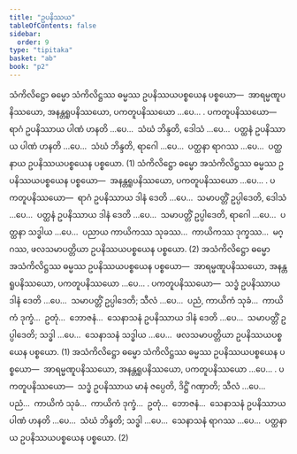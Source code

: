```yaml
---
title: "ဥပနိဿယ"
tableOfContents: false
sidebar:
  order: 9
type: "tipitaka"
basket: "ab"
book: "p2"
---
```



<DynamicBreadcrumb />

<Division number="58" book="p2" e="ch" v="38" p="389">

<Paragraph number="3969" book="p2">
သံကိလိဋ္ဌော ဓမ္မော သံကိလိဋ္ဌဿ ဓမ္မဿ ဥပနိဿယပစ္စယေန ပစ္စယော—  အာရမ္မဏူပနိဿယော, အနန္တရူပနိဿယော, ပကတူပနိဿယော …ပေ… . <Emphasis>ပကတူပနိဿယော</Emphasis>—  ရာဂံ ဥပနိဿာယ ပါဏံ ဟနတိ …ပေ…  သံဃံ ဘိန္ဒတိ, ဒေါသံ …ပေ…  ပတ္ထနံ ဥပနိဿာယ ပါဏံ ဟနတိ …ပေ…  သံဃံ ဘိန္ဒတိ, ရာဂေါ …ပေ…  ပတ္ထနာ ရာဂဿ …ပေ…  ပတ္ထနာယ ဥပနိဿယပစ္စယေန ပစ္စယော. (1)
</Paragraph>

<Paragraph number="3970" book="p2">
သံကိလိဋ္ဌော ဓမ္မော အသံကိလိဋ္ဌဿ ဓမ္မဿ ဥပနိဿယပစ္စယေန ပစ္စယော—  အနန္တရူပနိဿယော, ပကတူပနိဿယော …ပေ… . <Emphasis>ပကတူပနိဿယော</Emphasis>—  ရာဂံ ဥပနိဿာယ ဒါနံ ဒေတိ …ပေ…  သမာပတ္တိံ ဥပ္ပါဒေတိ, ဒေါသံ …ပေ…  ပတ္ထနံ ဥပနိဿာယ ဒါနံ ဒေတိ …ပေ…  သမာပတ္တိံ ဥပ္ပါဒေတိ, ရာဂေါ …ပေ…  ပတ္ထနာ သဒ္ဓါယ …ပေ…  ပညာယ ကာယိကဿ သုခဿ…  ကာယိကဿ ဒုက္ခဿ…  မဂ္ဂဿ, ဖလသမာပတ္တိယာ ဥပနိဿယပစ္စယေန ပစ္စယော. (2)
</Paragraph>

</Division>
<Division number="59" book="p2" e="ch" v="38" p="389">

<Paragraph number="3971" book="p2">
အသံကိလိဋ္ဌော ဓမ္မော အသံကိလိဋ္ဌဿ ဓမ္မဿ ဥပနိဿယပစ္စယေန ပစ္စယော—  အာရမ္မဏူပနိဿယော, အနန္တရူပနိဿယော, ပကတူပနိဿယော …ပေ… . <Emphasis>ပကတူပနိဿယော</Emphasis>—  သဒ္ဓံ ဥပနိဿာယ ဒါနံ ဒေတိ …ပေ…  သမာပတ္တိံ ဥပ္ပါဒေတိ; သီလံ …ပေ…  ပညံ, ကာယိကံ သုခံ…  ကာယိကံ ဒုက္ခံ…  ဥတုံ…  ဘောဇနံ…  သေနာသနံ ဥပနိဿာယ ဒါနံ ဒေတိ …ပေ…  သမာပတ္တိံ ဥပ္ပါဒေတိ; သဒ္ဓါ …ပေ…  သေနာသနံ သဒ္ဓါယ …ပေ…  ဖလသမာပတ္တိယာ ဥပနိဿယပစ္စယေန ပစ္စယော. (1)
</Paragraph>

<Paragraph number="3972" book="p2">
အသံကိလိဋ္ဌော ဓမ္မော သံကိလိဋ္ဌဿ ဓမ္မဿ ဥပနိဿယပစ္စယေန ပစ္စယော—  အာရမ္မဏူပနိဿယော, အနန္တရူပနိဿယော, ပကတူပနိဿယော …ပေ… . <Emphasis>ပကတူပနိဿယော</Emphasis>—  သဒ္ဓံ ဥပနိဿာယ မာနံ ဇပ္ပေတိ, ဒိဋ္ဌိံ ဂဏှာတိ; သီလံ …ပေ…  ပညံ…  ကာယိကံ သုခံ…  ကာယိကံ ဒုက္ခံ…  ဥတုံ…  ဘောဇနံ…  သေနာသနံ ဥပနိဿာယ ပါဏံ ဟနတိ …ပေ…  သံဃံ ဘိန္ဒတိ; သဒ္ဓါ …ပေ…  သေနာသနံ ရာဂဿ …ပေ…  ပတ္ထနာယ ဥပနိဿယပစ္စယေန ပစ္စယော. (2)
</Paragraph>
</Division>